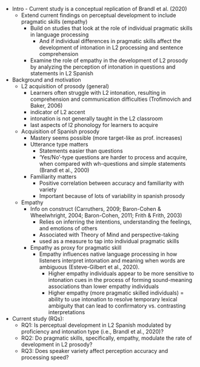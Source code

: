 

- Intro - Current study is a conceptual replication of Brandl et al. (2020) 
  - Extend current findings on perceptual development to include pragmatic 
  skills (empathy)
    - Build on studies that look at the role of individual pragmatic skills 
    in language processing
      - And if individual differences in pragmatic skills affect the 
      development of intonation in L2 processing and sentence comprehension 
    - Examine the role of empathy in the development of L2 prosody by 
    analyzing the perception of intonation in questions and statements in L2 
    Spanish



- Background and motivation 
  - L2 acquisition of prosody (general)
    - Learners often struggle with L2 intonation, resulting in comprehension 
    and communication difficulties (Trofimovich and Baker, 2006)
    - indicator of L2 accent
    - intonation is not generally taught in the L2 classroom
    - last aspects of l2 phonology for learners to acquire
  - Acquisition of Spanish prosody
    - Mastery seems possible (more target-like as prof. increases)
    - Utterance type matters
      - Statements easier than questions
      - ‘Yes/No’-type questions are harder to process and acquire, when 
      compared with wh-questions and simple statements (Brandl et al., 2000) 
    - Familiarity matters
      - Positive correlation between accuracy and familiarity with variety
      - Important because of lots of variability in spanish prosody
  - Empathy
    - Info on construct (Carruthers, 2009; Baron-Cohen & Wheelwhright, 2004; 
    Baron-Cohen, 2011; Frith & Frith, 2003)
      - Relies on inferring the intentions, understanding the feelings, 
      and emotions of others
      - Associated with Theory of Mind and perspective-taking
      - used as a measure to tap into individual pragmatic skills
    - Empathy as proxy for pragmatic skill
      - Empathy influences native language processing in how listeners 
      interpret intonation and meaning when words are ambiguous 
      (Esteve-Gilbert et al., 2020). 
        - Higher empathy individuals appear to be more sensitive to 
        intonation cues in the process of forming sound-meaning associations 
        than lower empathy individuals 
        - Higher empathy (more pragmatic skilled individuals) = ability to 
        use intonation to resolve temporary lexical ambiguity that can lead 
        to confirmatory vs. contrasting interpretations 
- Current study (RQs): 
  - RQ1: Is perceptual development in L2 Spanish modulated by proficiency 
  and intonation type (i.e., Brandl et al., 2020)? 
  - RQ2: Do pragmatic skills, specifically, empathy, modulate the rate of 
  development in L2 prosody? 
  - RQ3: Does speaker variety affect perception accuracy and processing speed? 






